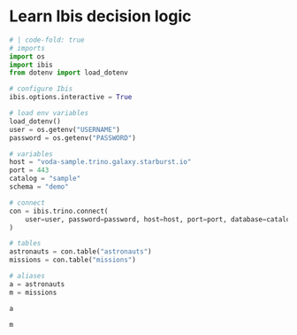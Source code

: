 # Learn Ibis decision logic

```python
# | code-fold: true
# imports
import os
import ibis
from dotenv import load_dotenv

# configure Ibis
ibis.options.interactive = True

# load env variables
load_dotenv()
user = os.getenv("USERNAME")
password = os.getenv("PASSWORD")

# variables
host = "voda-sample.trino.galaxy.starburst.io"
port = 443
catalog = "sample"
schema = "demo"

# connect
con = ibis.trino.connect(
    user=user, password=password, host=host, port=port, database=catalog, schema=schema
)

# tables
astronauts = con.table("astronauts")
missions = con.table("missions")

# aliases
a = astronauts
m = missions
```

```python
a
```

```python
m
```

